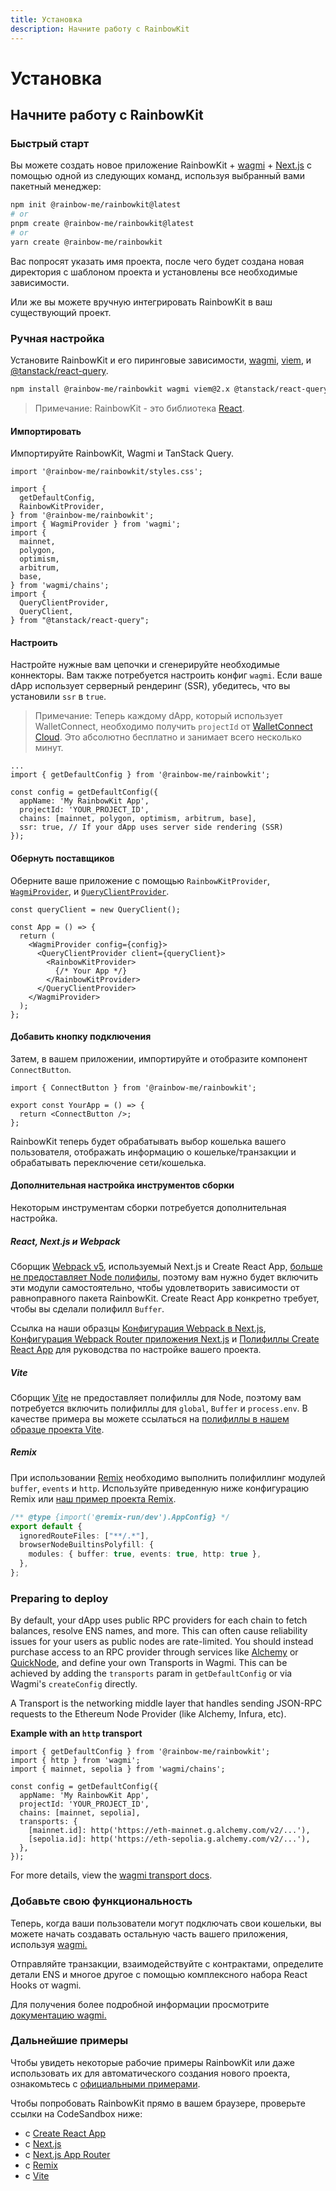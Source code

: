 ```yaml
---
title: Установка
description: Начните работу с RainbowKit
---
```


# Установка

## Начните работу с RainbowKit

### Быстрый старт

Вы можете создать новое приложение RainbowKit + [wagmi](https://wagmi.sh) + [Next.js](https://nextjs.org) с помощью одной из следующих команд, используя выбранный вами пакетный менеджер:

```bash
npm init @rainbow-me/rainbowkit@latest
# or
pnpm create @rainbow-me/rainbowkit@latest
# or
yarn create @rainbow-me/rainbowkit
```

Вас попросят указать имя проекта, после чего будет создана новая директория с шаблоном проекта и установлены все необходимые зависимости.

Или же вы можете вручную интегрировать RainbowKit в ваш существующий проект.

### Ручная настройка

Установите RainbowKit и его пиринговые зависимости, [wagmi](https://wagmi.sh/), [viem](https://viem.sh), и [@tanstack/react-query](https://tanstack.com/query/v5).

```bash
npm install @rainbow-me/rainbowkit wagmi viem@2.x @tanstack/react-query
```

> Примечание: RainbowKit - это библиотека [React](https://reactjs.org/).

#### Импортировать

Импортируйте RainbowKit, Wagmi и TanStack Query.

```tsx
import '@rainbow-me/rainbowkit/styles.css';

import {
  getDefaultConfig,
  RainbowKitProvider,
} from '@rainbow-me/rainbowkit';
import { WagmiProvider } from 'wagmi';
import {
  mainnet,
  polygon,
  optimism,
  arbitrum,
  base,
} from 'wagmi/chains';
import {
  QueryClientProvider,
  QueryClient,
} from "@tanstack/react-query";
```

#### Настроить

Настройте нужные вам цепочки и сгенерируйте необходимые коннекторы. Вам также потребуется настроить конфиг `wagmi`. Если ваше dApp использует серверный рендеринг (SSR), убедитесь, что вы установили `ssr` в `true`.

> Примечание: Теперь каждому dApp, который использует WalletConnect, необходимо получить `projectId` от [WalletConnect Cloud](https://cloud.walletconnect.com/). Это абсолютно бесплатно и занимает всего несколько минут.

```tsx line=4-99
...
import { getDefaultConfig } from '@rainbow-me/rainbowkit';

const config = getDefaultConfig({
  appName: 'My RainbowKit App',
  projectId: 'YOUR_PROJECT_ID',
  chains: [mainnet, polygon, optimism, arbitrum, base],
  ssr: true, // If your dApp uses server side rendering (SSR)
});
```

#### Обернуть поставщиков

Оберните ваше приложение с помощью `RainbowKitProvider`, [`WagmiProvider`](https://wagmi.sh/react/api/WagmiProvider#wagmiprovider), и [`QueryClientProvider`](https://tanstack.com/query/v4/docs/framework/react/reference/QueryClientProvider).

```tsx
const queryClient = new QueryClient();

const App = () => {
  return (
    <WagmiProvider config={config}>
      <QueryClientProvider client={queryClient}>
        <RainbowKitProvider>
          {/* Your App */}
        </RainbowKitProvider>
      </QueryClientProvider>
    </WagmiProvider>
  );
};
```

#### Добавить кнопку подключения

Затем, в вашем приложении, импортируйте и отобразите компонент `ConnectButton`.

```tsx
import { ConnectButton } from '@rainbow-me/rainbowkit';

export const YourApp = () => {
  return <ConnectButton />;
};
```

RainbowKit теперь будет обрабатывать выбор кошелька вашего пользователя, отображать информацию о кошельке/транзакции и обрабатывать переключение сети/кошелька.

#### Дополнительная настройка инструментов сборки

Некоторым инструментам сборки потребуется дополнительная настройка.

##### React, Next.js и Webpack

Сборщик [Webpack v5](https://webpack.js.org/blog/2020-10-10-webpack-5-release/), используемый Next.js и Create React App, [больше не предоставляет Node полифилы](https://webpack.js.org/blog/2020-10-10-webpack-5-release/#automatic-nodejs-polyfills-removed), поэтому вам нужно будет включить эти модули самостоятельно, чтобы удовлетворить зависимости от равноправного пакета RainbowKit. Create React App конкретно требует, чтобы вы сделали полифилл `Buffer`.

Ссылка на наши образцы [Конфигурация Webpack в Next.js](https://github.com/rainbow-me/rainbowkit/blob/main/examples/with-next/next.config.js), [Конфигурация Webpack Router приложения Next.js](https://github.com/rainbow-me/rainbowkit/blob/main/examples/with-next-app/next.config.js) и [Полифиллы Create React App](https://github.com/rainbow-me/rainbowkit/blob/main/examples/with-create-react-app/src/polyfills.ts) для руководства по настройке вашего проекта.

##### Vite

Сборщик [Vite](https://vitejs.dev) не предоставляет полифиллы для Node, поэтому вам потребуется включить полифиллы для `global`, `Buffer` и `process.env`. В качестве примера вы можете ссылаться на [полифиллы в нашем образце проекта Vite](https://github.com/rainbow-me/rainbowkit/tree/main/examples/with-vite/src/polyfills.ts).

##### Remix

При использовании [Remix](https://remix.run) необходимо выполнить полифиллинг модулей `buffer`, `events` и `http`. Используйте приведенную ниже конфигурацию Remix или [наш пример проекта Remix](https://github.com/rainbow-me/rainbowkit/blob/main/examples/with-remix).

```ts
/** @type {import('@remix-run/dev').AppConfig} */
export default {
  ignoredRouteFiles: ["**/.*"],
  browserNodeBuiltinsPolyfill: {
    modules: { buffer: true, events: true, http: true },
  },
};
```

### Preparing to deploy

By default, your dApp uses public RPC providers for each chain to fetch balances, resolve ENS names, and more. This can often cause reliability issues for your users as public nodes are rate-limited. You should instead purchase access to an RPC provider through services like [Alchemy](https://www.alchemy.com/) or [QuickNode](https://www.quicknode.com/), and define your own Transports in Wagmi. This can be achieved by adding the `transports` param in `getDefaultConfig` or via Wagmi's `createConfig` directly.

A Transport is the networking middle layer that handles sending JSON-RPC requests to the Ethereum Node Provider (like Alchemy, Infura, etc).

**Example with an `http` transport**

```tsx
import { getDefaultConfig } from '@rainbow-me/rainbowkit';
import { http } from 'wagmi';
import { mainnet, sepolia } from 'wagmi/chains';

const config = getDefaultConfig({
  appName: 'My RainbowKit App',
  projectId: 'YOUR_PROJECT_ID',
  chains: [mainnet, sepolia],
  transports: {
    [mainnet.id]: http('https://eth-mainnet.g.alchemy.com/v2/...'),
    [sepolia.id]: http('https://eth-sepolia.g.alchemy.com/v2/...'),
  },
});
```

For more details, view the [wagmi transport docs](https://wagmi.sh/core/api/transports#transports).

### Добавьте свою функциональность

Теперь, когда ваши пользователи могут подключать свои кошельки, вы можете начать создавать остальную часть вашего приложения, используя [wagmi.](https://wagmi.sh)

Отправляйте транзакции, взаимодействуйте с контрактами, определите детали ENS и многое другое с помощью комплексного набора React Hooks от wagmi.

Для получения более подробной информации просмотрите [документацию wagmi.](https://wagmi.sh)

### Дальнейшие примеры

Чтобы увидеть некоторые рабочие примеры RainbowKit или даже использовать их для автоматического создания нового проекта, ознакомьтесь с [официальными примерами](https://github.com/rainbow-me/rainbowkit/tree/main/examples).

Чтобы попробовать RainbowKit прямо в вашем браузере, проверьте ссылки на CodeSandbox ниже:

- с [Create React App](https://codesandbox.io/p/sandbox/github/rainbow-me/rainbowkit/tree/main/examples/with-create-react-app)
- с [Next.js](https://codesandbox.io/p/sandbox/github/rainbow-me/rainbowkit/tree/main/examples/with-next)
- с [Next.js App Router](https://codesandbox.io/p/sandbox/github/rainbow-me/rainbowkit/tree/main/examples/with-next-app)
- с [Remix](https://codesandbox.io/p/sandbox/github/rainbow-me/rainbowkit/tree/main/examples/with-remix)
- с [Vite](https://codesandbox.io/p/sandbox/github/rainbow-me/rainbowkit/tree/main/examples/with-vite)
